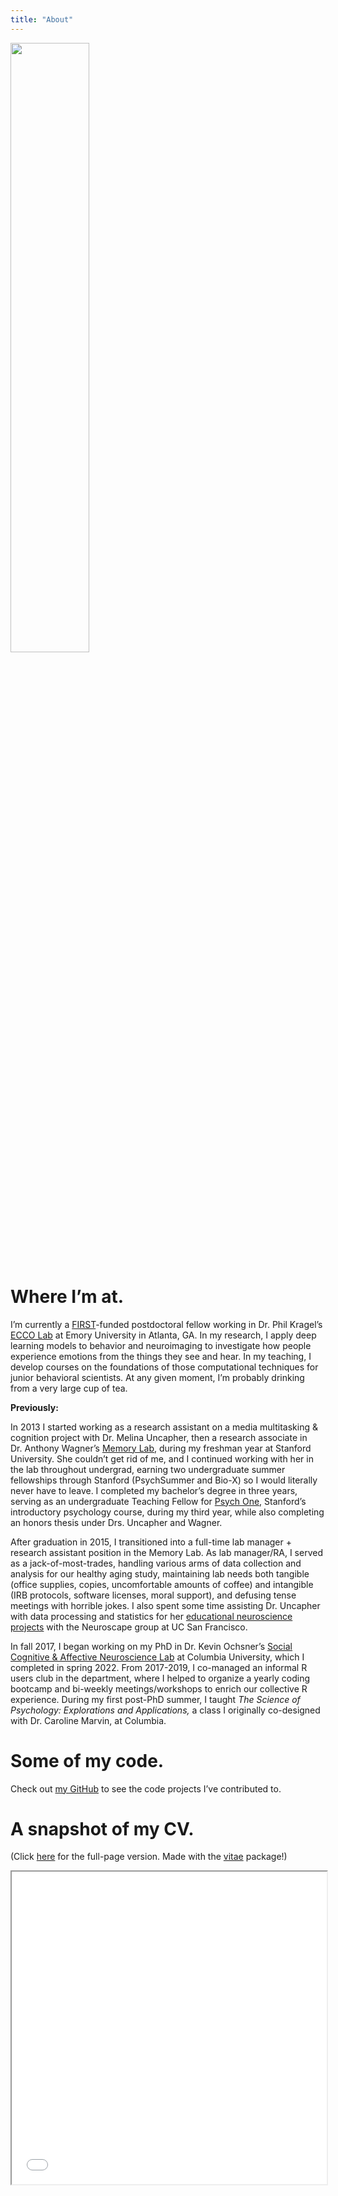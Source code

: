 ```yaml
---
title: "About"
---
```


![](misc-files/headshot-mthieu-2024.jpg){width=50%}

# Where I'm at.

I'm currently a [FIRST](https://med.emory.edu/education/postdoctoral-training/first/index.html)-funded postdoctoral fellow working in Dr. Phil Kragel's [ECCO Lab](https://www.ecco-lab.org) at Emory University in Atlanta, GA. In my research, I apply deep learning models to behavior and neuroimaging to investigate how people experience emotions from the things they see and hear. In my teaching, I develop courses on the foundations of those computational techniques for junior behavioral scientists. At any given moment, I'm probably drinking from a very large cup of tea.

**Previously:**

In 2013 I started working as a research assistant on a media multitasking & cognition project with Dr. Melina Uncapher, then a research associate in Dr. Anthony Wagner's [Memory Lab](https://memorylab.stanford.edu), during my freshman year at Stanford University. She couldn't get rid of me, and I continued working with her in the lab throughout undergrad, earning two undergraduate summer fellowships through Stanford (PsychSummer and Bio-X) so I would literally never have to leave. I completed my bachelor's degree in three years, serving as an undergraduate Teaching Fellow for [Psych One](http://psych-one.weebly.com), Stanford's introductory psychology course, during my third year, while also completing an honors thesis under Drs. Uncapher and Wagner.

After graduation in 2015, I transitioned into a full-time lab manager + research assistant position in the Memory Lab. As lab manager/RA, I served as a jack-of-most-trades, handling various arms of data collection and analysis for our healthy aging study, maintaining lab needs both tangible (office supplies, copies, uncomfortable amounts of coffee) and intangible (IRB protocols, software licenses, moral support), and defusing tense meetings with horrible jokes. I also spent some time assisting Dr. Uncapher with data processing and statistics for her [educational neuroscience projects](https://neuroscape.ucsf.edu/education/) with the Neuroscape group at UC San Francisco.

In fall 2017, I began working on my PhD in Dr. Kevin Ochsner's [Social Cognitive & Affective Neuroscience Lab](http://www.ochsnerscanlab.org) at Columbia University, which I completed in spring 2022. From 2017-2019, I co-managed an informal R users club in the department, where I helped to organize a yearly coding bootcamp and bi-weekly meetings/workshops to enrich our collective R experience. During my first post-PhD summer, I taught _The Science of Psychology: Explorations and Applications,_ a class I originally co-designed with Dr. Caroline Marvin, at Columbia.

# Some of my code.

Check out [my GitHub](https://github.com/monicathieu) to see the code projects I've contributed to.

# A snapshot of my CV.

(Click [here](/cv.html) for the full-page version. Made with the [vitae](https://pkg.mitchelloharawild.com/vitae/index.html) package!)

<iframe src="/cv.html" width="100%" height="500px" title="Monica Thieu's CV"></iframe>
